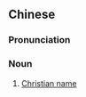 ==Chinese==
{{zh-forms}}
{{zh-wp}}

===Pronunciation===
{{zh-pron
|m=jiàomíng
|cat=n
}}

===Noun===
{{zh-noun}}

# {{lb|zh|religion}} [[Christian name]]